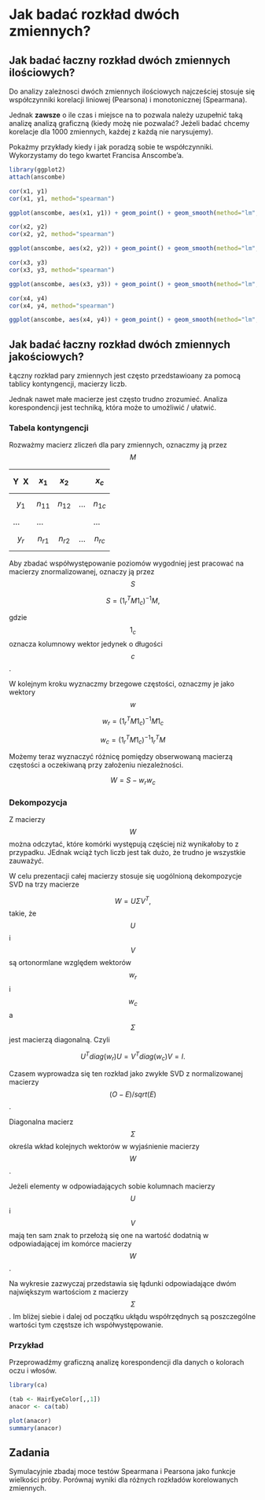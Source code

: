 # Jak badać rozkład dwóch zmiennych?

## Jak badać łaczny rozkład dwóch zmiennych ilościowych?

Do analizy zależnosci dwóch zmiennych ilościowych najcześciej  stosuje się współczynniki korelacji liniowej (Pearsona) i monotonicznej (Spearmana).

Jednak **zawsze** o ile czas i miejsce na to pozwala należy uzupełnić taką analizę analizą graficzną (kiedy możę nie pozwalać? Jeżeli badać chcemy korelacje dla 1000 zmiennych, każdej z każdą nie narysujemy). 

Pokażmy przykłady kiedy i jak poradzą sobie te współczynniki.
Wykorzystamy do tego kwartet Francisa Anscombe'a.

```r
library(ggplot2)
attach(anscombe)

cor(x1, y1)
cor(x1, y1, method="spearman")

ggplot(anscombe, aes(x1, y1)) + geom_point() + geom_smooth(method="lm", color="grey", se=FALSE)
```

```r
cor(x2, y2)
cor(x2, y2, method="spearman")

ggplot(anscombe, aes(x2, y2)) + geom_point() + geom_smooth(method="lm", color="grey", se=FALSE)
```

```r
cor(x3, y3)
cor(x3, y3, method="spearman")

ggplot(anscombe, aes(x3, y3)) + geom_point() + geom_smooth(method="lm", color="grey", se=FALSE)
```

```r
cor(x4, y4)
cor(x4, y4, method="spearman")

ggplot(anscombe, aes(x4, y4)) + geom_point() + geom_smooth(method="lm", color="grey", se=FALSE)
```


## Jak badać łaczny rozkład dwóch zmiennych jakościowych?

Łączny rozkład pary zmiennych jest często przedstawioany za pomocą tablicy kontyngencji, macierzy liczb.

Jednak nawet małe macierze jest często trudno zrozumieć. Analiza korespondencji jest techniką, która może to umożliwić / ułatwić.

### Tabela kontyngencji

Rozważmy macierz zliczeń dla pary zmiennych, oznaczmy ją przez $$M$$

| Y \ X | $$x_1$$ | $$x_2$$ |   | $$x_c$$ |
|---|---|---|---|---|
| $$y_1$$ | $$n_{11}$$ | $$n_{12}$$ | ... | $$n_{1c}$$ |
| ...  |  ... |   |   | ...  |
| $$y_r$$ | $$n_{r1}$$ | $$n_{r2}$$ | ... | $$n_{rc}$$ |


Aby zbadać współwystępowanie poziomów wygodniej jest pracować na macierzy znormalizowanej, oznaczy ją przez $$S$$

$$
S = (1^T_r M 1_c)^{-1}M,
$$

gdzie $$1_c$$ oznacza kolumnowy wektor jedynek o długości $$c$$.

W kolejnym kroku wyznaczmy brzegowe częstości, oznaczmy je jako wektory $$w$$

$$
w_r = (1^T_r M 1_c)^{-1}M1_c
$$

$$
w_c = (1^T_r M 1_c)^{-1}1^T_{r}M
$$

Możemy teraz wyznaczyć różnicę pomiędzy obserwowaną macierzą częstości a oczekiwaną przy założeniu niezależności.

$$
W = S - w_r w_c
$$

### Dekompozycja

Z macierzy $$W$$ można odczytać, które komórki występują częściej niż wynikałoby to z przypadku. JEdnak wciąż tych liczb jest tak dużo, że trudno je wszystkie zauważyć.

W celu prezentacji całej macierzy stosuje się uogólnioną dekompozycje SVD na trzy macierze

$$
W = U \Sigma V^T,
$$
takie, że $$U$$ i $$V$$ są ortonormlane względem wektorów $$w_r$$ i $$w_c$$ a $$\Sigma$$ jest macierzą diagonalną. Czyli

$$
U^T diag(w_r) U = V^T diag(w_c) V = I.
$$

Czasem wyprowadza się ten rozkład jako zwykłe SVD z normalizowanej macierzy $$(O-E)/sqrt(E)$$.

Diagonalna macierz $$\Sigma$$ określa wkład kolejnych wektorów w wyjaśnienie macierzy $$W$$.

Jeżeli elementy w odpowiadających sobie kolumnach macierzy $$U$$ i $$V$$ mają ten sam znak to przełożą się one na wartość dodatnią w odpowiadającej im komórce macierzy $$W$$. 

Na wykresie zazwyczaj przedstawia się łądunki odpowiadające dwóm największym wartościom z macierzy $$\Sigma$$. Im bliżej siebie i dalej od początku ukłądu współrzędnych są poszczególne wartości tym częstsze ich współwystępowanie.


### Przykład

Przeprowadźmy graficzną analizę korespondencji dla danych o kolorach oczu i włosów.

```r
library(ca)

(tab <- HairEyeColor[,,1])
anacor <- ca(tab)

plot(anacor)
summary(anacor)
```


## Zadania

Symulacyjnie zbadaj moce testów Spearmana i Pearsona jako funkcje wielkości próby.
Porównaj wyniki dla różnych rozkładów korelowanych zmiennych.

